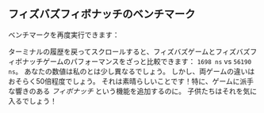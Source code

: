 
## フィズバズフィボナッチのベンチマーク

ベンチマークを再度実行できます：

<PytestGameFibonacciOutput />

ターミナルの履歴を戻ってスクロールすると、フィズバズゲームとフィズバズフィボナッチゲームのパフォーマンスをざっと比較できます： `1698 ns` vs `56190 ns`。
あなたの数値は私のとは少し異なるでしょう。
しかし、両ゲームの違いはおそらく50倍程度でしょう。
それは素晴らしいことです！特に、ゲームに派手な響きのある _フィボナッチ_ という機能を追加するのに。
子供たちはそれを気に入るでしょう！